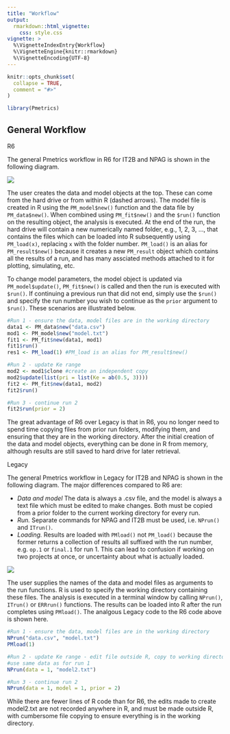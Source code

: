 ```yaml
---
title: "Workflow"
output: 
  rmarkdown::html_vignette:
    css: style.css
vignette: >
  %\VignetteIndexEntry{Workflow}
  %\VignetteEngine{knitr::rmarkdown}
  %\VignetteEncoding{UTF-8}
---
```


```r
knitr::opts_chunk$set(
  collapse = TRUE,
  comment = "#>"
)
```

```r
library(Pmetrics)
```

## General Workflow

<span class="r6">R6</span>

The general Pmetrics workflow in R6 for IT2B and NPAG is shown in the
following diagram.

![](Images/Slide1.png)


The user creates the data and model objects at the top. These can come from the hard drive or from within R (dashed arrows). The model file is created in R using
the `PM_model$new()` function and the data file by `PM_data$new()`. When combined using `PM_fit$new()` and the `$run()` function
on the resulting object, the analysis is executed. At the end of the run, the hard drive will contain a new numerically named folder, e.g., 1, 2, 3, ..., that contains the files which can be loaded into R subsequently using
`PM_load(x)`, replacing `x` with the folder number. `PM_load()` is an alias for `PM_result$new()` because it creates a new `PM_result` object which contains all the results of a run, and has many assciated methods attached to it for plotting, simulating, etc.

To change model parameters, the model object is updated via `PM_model$update()`, `PM_fit$new()` is called and then the run is executed with `$run()`. If  continuing a previous run that did not end, simply use the `$run()` and specify the run number you wish to continue as the `prior` argument to `$run()`. These scenarios are illustrated below.

```r
#Run 1 - ensure the data, model files are in the working directory
data1 <- PM_data$new("data.csv")
mod1 <- PM_model$new("model.txt")
fit1 <- PM_fit$new(data1, mod1)
fit1$run()
res1 <- PM_load(1) #PM_load is an alias for PM_result$new()

#Run 2 - update Ke range
mod2 <- mod1$clone #create an independent copy
mod2$update(list(pri = list(Ke = ab(0.5, 3))))
fit2 <- PM_fit$new(data1, mod2)
fit2$run()

#Run 3 - continue run 2
fit2$run(prior = 2)
```

The great advantage of R6 over Legacy is that in R6, you no longer need to spend time copying files from prior run folders, modifying them, and ensuring that they are in the working directory. After the initial creation of the data and model objects, everything can be done in R from memory, although results are still saved to hard drive for later retrieval.




<span class="legacy">Legacy</span>

The general Pmetrics workflow in Legacy for IT2B and NPAG is shown in the
following diagram. The major differences compared to R6 are:

* *Data and model* The data is always a .csv file, and the model is always a text file which must be edited to make changes. Both must be copied from a prior folder to the current working directory for every run.
* *Run.* Separate commands for NPAG and IT2B must be used, i.e. `NPrun()` and `ITrun()`.
* *Loading.* Results are loaded with `PMload()` not `PM_load()` because the former returns a collection of results all suffixed with the run number, e.g. `op.1` or `final.1` for run 1. This can lead to confusion if working on two projects at once, or uncertainty about what is actually loaded.


![](Images/Slide2.png)

The user supplies the names of the data and model files as arguments to 
the run functions. R is used to specify the working directory containing these files. The analysis is executed in a terminal window by calling `NPrun()`, `ITrun()` or `ERRrun()` functions. The results can be loaded into R after the run completes using
`PMload()`. The analgous Legacy code to the R6 code above is shown here.

```r
#Run 1 - ensure the data, model files are in the working directory
NPrun("data.csv", "model.txt")
PMload(1) 

#Run 2 - update Ke range - edit file outside R, copy to working directory
#use same data as for run 1
NPrun(data = 1, "model2.txt")

#Run 3 - continue run 2
NPrun(data = 1, model = 1, prior = 2)
```

While there are fewer lines of R code than for R6, the edits made to create model2.txt are not recorded anywhere in R, and must be made outside R, with cumbersome file copying to ensure everything is in the working directory.
